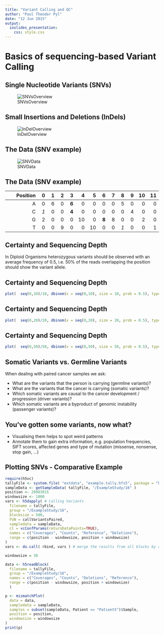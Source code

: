 ```yaml
---
title: "Variant Calling and QC"
author: "Paul Theodor Pyl"
date: "12 Jun 2015"
output:
  ioslides_presentation:
    css: style.css
---
```


# Basics of sequencing-based Variant Calling
## Single Nucleotide Variants (SNVs)

![SNVsOverview][snvOV]

## Small Insertions and Deletions (InDels)

![InDelOverview][InDelOV]

## The Data (SNV example)

![SNVData][snvData]

## The Data (SNV example) 

Position  |  0 |  1 |  2 |  3 | 4 | 5 |  6 |  7 |  8 |  9 | 10 | 11 |
---------:| --:| --:| --:| --:|--:|--:| --:| --:| --:| --:| --:| --:|
A         |  0 |  6 |  0 |  **6** |  0 |  0 |  0 |  0 |  5 |  0 |  0 |  0 |
C         |  *1* |  0 |  0 |  **4** |  0 |  0 |  0 |  0 |  0 |  4 |  0 |  0 |
G         |  2 |  0 |  0 |  0 | 10 |  0 |  **8** |  8 |  0 |  0 |  2 |  0 |
T         |  0 |  0 |  9 |  0 |  0 | 10 |  0 |  0 |  *1* |  0 |  0 |  1 |

## Certainty and Sequencing Depth
In Diploid Organisms heterozygous variants should be observed with an average frequency of $0.5$, i.e. $50\%$ of the reads overlapping the position should show the variant allele.

## Certainty and Sequencing Depth
```r
plot(  seq(0,10)/10, dbinom(x = seq(0,10), size = 10, prob = 0.5), type = "l", xlab = "Allele Frequency (#SNV / #Reference)", ylab = "Binomial Model Density", main = "Example with sequencing depth 10")
```

## Certainty and Sequencing Depth
```r
plot(  seq(0,20)/20, dbinom(x = seq(0,20), size = 20, prob = 0.5), type = "l", xlab = "Allele Frequency (#SNV / #Reference)", ylab = "Binomial Model Density", main = "Example with sequencing depth 20")
```

## Certainty and Sequencing Depth
```r
plot(  seq(0,50)/50, dbinom(x = seq(0,50), size = 50, prob = 0.5), type = "l", xlab = "Allele Frequency (#SNV / #Reference)", ylab = "Binomial Model Density", main = "Example with sequencing depth 50")
```

## Somatic Variants vs. Germline Variants

When dealing with paired cancer samples we ask:

* What are the variants that the person is carrying (germline variants)?
* What are the variants that the cancer is carrying (somatic variants)?
* Which somatic variants are causal to the cancer development / progression (driver variants)?
* Which somatic variants are a byproduct of genomic instability (passenger variants)?

## You've gotten some variants, now what? 

* Visualising them helps to spot weird patterns
* Annotate them to gain extra information, e.g. population frequencies, SIFT scores, affected genes and type of mutation (missense, nonsense, stop gain, ...)

## Plotting SNVs - Comparative Example

```r
require(h5vc)
tallyFile <- system.file( "extdata", "example.tally.hfs5", package = "h5vcData" )
sampleData <- getSampleData( tallyFile, "/ExampleStudy/16" )
position <- 29983015
windowsize <- 1000
vars <- h5dapply( # Calling Variants
  filename = tallyFile,
  group = "/ExampleStudy/16",
  blocksize = 500,
  FUN = callVariantsPaired,
  sampledata = sampleData,
  cl = vcConfParams(returnDataPoints=TRUE),
  names = c("Coverages", "Counts", "Reference", "Deletions"),
  range = c(position - windowsize, position + windowsize)
)
vars <- do.call( rbind, vars ) # merge the results from all blocks by row

windowsize = 30

data <- h5readBlock(
  filename = tallyFile,
  group = "/ExampleStudy/16",
  names = c("Coverages", "Counts", "Deletions", "Reference"),
  range = c(position - windowsize, position + windowsize)
  )

p <- mismatchPlot(
  data = data,
  sampledata = sampleData,
  samples = subset(sampleData, Patient == "Patient5")$Sample,
  position = position,
  windowsize = windowsize
)
print(p)
```

[snvOV]: Illustrations/SNVOverview.png "Overview of SNV types"
[snvData]: Illustrations/SNVdata.png "Overview of WGS/WEX SNV Data"
[InDelOV]: Illustrations/InDelOverview.png "Overview of InDel types"


